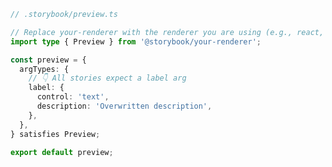 ```ts
// .storybook/preview.ts

// Replace your-renderer with the renderer you are using (e.g., react, vue3, angular, etc.)
import type { Preview } from '@storybook/your-renderer';

const preview = {
  argTypes: {
    // 👇 All stories expect a label arg
    label: {
      control: 'text',
      description: 'Overwritten description',
    },
  },
} satisfies Preview;

export default preview;
```

